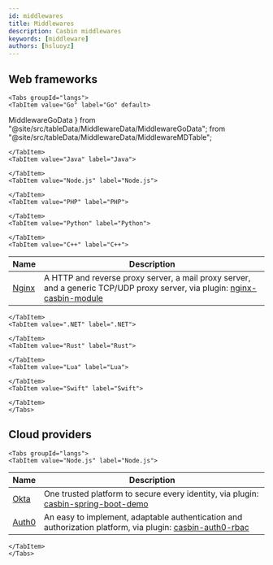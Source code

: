 ```yaml
---
id: middlewares
title: Middlewares
description: Casbin middlewares
keywords: [middleware]
authors: [hsluoyz]
---
```


## Web frameworks

```mdx-code-block
<Tabs groupId="langs">
<TabItem value="Go" label="Go" default>
```

  MiddlewareGoData
} from "@site/src/tableData/MiddlewareData/MiddlewareGoData";
  from "@site/src/tableData/MiddlewareData/MiddlewareMDTable";

<MiddlewareMDTable data={MiddlewareGoData}></MiddlewareMDTable>

```mdx-code-block
</TabItem>
<TabItem value="Java" label="Java">
```

<MiddlewareMDTable data={MiddlewareJavaData}></MiddlewareMDTable>

```mdx-code-block
</TabItem>
<TabItem value="Node.js" label="Node.js">
```

<MiddlewareMDTable data={MiddlewareNodejsData}></MiddlewareMDTable>

```mdx-code-block
</TabItem>
<TabItem value="PHP" label="PHP">
```

<MiddlewareMDTable data={MiddlewarePhpData}></MiddlewareMDTable>

```mdx-code-block
</TabItem>
<TabItem value="Python" label="Python">
```

<MiddlewareMDTable data={MiddlewarePythonData}></MiddlewareMDTable>

```mdx-code-block
</TabItem>
<TabItem value="C++" label="C++">
```

| Name                                           | Description                                                                                                                                                                                                                                                                                                             |
|------------------------------------------------|-------------------------------------------------------------------------------------------------------------------------------------------------------------------------------------------------------------------------------------------------------------------------------------------------------------------------|
| [Nginx](https://nginx.org/)       | A HTTP and reverse proxy server, a mail proxy server, and a generic TCP/UDP proxy server, via plugin: [nginx-casbin-module](https://github.com/casbin-cpp/nginx-casbin-module)                                                                                                                                 |

```mdx-code-block
</TabItem>
<TabItem value=".NET" label=".NET">
```

<MiddlewareMDTable data={MiddlewareDotNETData}></MiddlewareMDTable>

```mdx-code-block
</TabItem>
<TabItem value="Rust" label="Rust">
```

<MiddlewareMDTable data={MiddlewareRustData}></MiddlewareMDTable>

```mdx-code-block
</TabItem>
<TabItem value="Lua" label="Lua">
```

<MiddlewareMDTable data={MiddlewareLuaData}></MiddlewareMDTable>

```mdx-code-block
</TabItem>
<TabItem value="Swift" label="Swift">
```

<MiddlewareMDTable data={MiddlewareSwiftData}></MiddlewareMDTable>

```mdx-code-block
</TabItem>
</Tabs>
```

## Cloud providers

```mdx-code-block
<Tabs groupId="langs">
<TabItem value="Node.js" label="Node.js">
```

| Name                        | Description                                                                                                                                      |
|-----------------------------|--------------------------------------------------------------------------------------------------------------------------------------------------|
| [Okta](https://okta.com/)   | One trusted platform to secure every identity, via plugin: [casbin-spring-boot-demo](https://github.com/myriad-personal/casbin-spring-boot-demo) |
| [Auth0](https://auth0.com/) | An easy to implement, adaptable authentication and authorization platform, via plugin: [casbin-auth0-rbac](https://auth0.com/)                   |

```mdx-code-block
</TabItem>
</Tabs>
```

